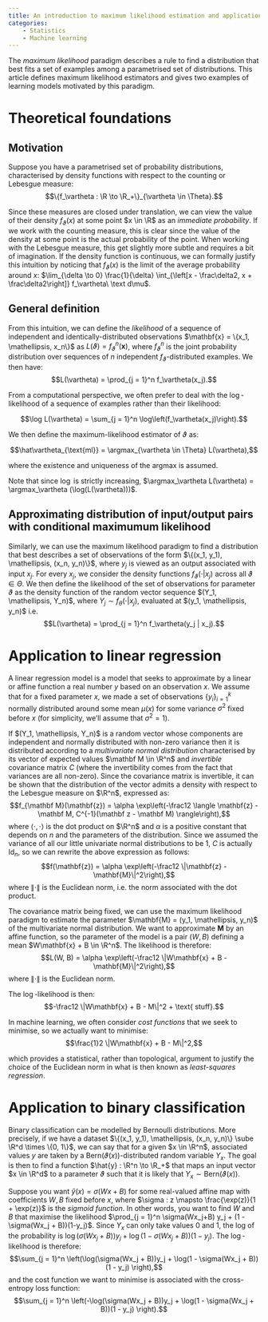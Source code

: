 ```yaml
---
title: An introduction to maximum likelihood estimation and applications to machine learning
categories:
    - Statistics
    - Machine learning
---
```


The _maximum likelihood_ paradigm describes a rule to find a distribution that best fits a set of examples among a parametrised set of distributions. This article defines maximum likelihood estimators and gives two examples of learning models motivated by this paradigm.

# Theoretical foundations

## Motivation

Suppose you have a parametrised set of probability distributions, characterised by density functions with respect to the counting or Lebesgue measure:
$$\{f_\vartheta : \R \to \R_+\}_{\vartheta \in \Theta}.$$

Since these measures are closed under translation, we can view the value of their density $f_\vartheta(x)$ at some point $x \in \R$ as an _immediate probability_. If we work with the counting measure, this is clear since the value of the density at some point is the actual probability of the point. When working with the Lebesgue measure, this get slightly more subtle and requires a bit of imagination. If the density function is continuous, we can formally justify this intuition by noticing that $f_\vartheta(x)$ is the limit of the average probability around $x$: $\lim_{\delta \to 0} \frac{1}{\delta} \int_{\left[x - \frac\delta2, x + \frac\delta2\right]} f_\vartheta\ \text d\mu$.

## General definition

From this intuition, we can define the _likelihood_ of a sequence of independent and identically-distributed observations $\mathbf{x} = \{x_1, \mathellipsis, x_n\}$ as $L(\vartheta) = f_\vartheta^n(\mathbf{x})$, where $f_\vartheta^n$ is the joint probability distribution over sequences of $n$ independent $f_\vartheta$-distributed examples. We then have:
$$L(\vartheta) = \prod_{j = 1}^n f_\vartheta(x_j).$$

From a computational perspective, we often prefer to deal with the $\log$-likelihood of a sequence of examples rather than their likelihood:

$$\log L(\vartheta) = \sum_{j = 1}^n \log\left(f_\vartheta(x_j)\right).$$

We then define the maximum-likelihood estimator of $\vartheta$ as:

$$\hat\vartheta_{\text{ml}} = \argmax_{\vartheta \in \Theta} L(\vartheta),$$

where the existence and uniqueness of the argmax is assumed.

Note that since $\log$ is strictly increasing, $\argmax_\vartheta L(\vartheta) = \argmax_\vartheta (\log(L(\vartheta)))$.

## Approximating distribution of input/output pairs with conditional maximumum likelihood

Similarly, we can use the maximum likelihood paradigm to find a distribution that best describes a set of observations of the form $\{(x_1, y_1), \mathellipsis, (x_n, y_n)\}$, where $y_j$ is viewed as an output associated with input $x_j$. For every $x_j$, we consider the density functions $f_\vartheta(\cdot | x_j)$ across all $\vartheta \in \Theta$. We then define the likelihood of the set of observations for parameter $\vartheta$ as the density function of the random vector sequence $(Y_1, \mathellipsis, Y_n)$, where $Y_j \sim f_\theta(\cdot | x_j)$, evaluated at $(y_1, \mathellipsis, y_n)$ i.e.
$$L(\vartheta) = \prod_{j = 1}^n f_\vartheta(y_j | x_j).$$

# Application to linear regression

A linear regression model is a model that seeks to approximate by a linear or affine function a real number $y$ based on an observation $x$.
We assume that for a fixed parameter $x$, we made a set of observations $\{y_i\}_{i = 1}^k$ normally distributed around some mean $\mu(x)$ for some variance $\sigma^2$ fixed before $x$ (for simplicity, we'll assume that $\sigma^2 = 1$).

If $(Y_1, \mathellipsis, Y_n)$ is a random vector whose components are independent and normally distributed with non-zero variance then it is distributed according to a _multivariate normal distribution_ characterised by its vector of expected values $\mathbf M \in \R^n$ and _invertible_ covariance matrix $C$ (where the invertibility comes from the fact that variances are all non-zero). Since the covariance matrix is invertible, it can be shown that the distribution of the vector admits a density with respect to the Lebesgue measure on $\R^n$, expressed as:
$$f_{\mathbf M}(\mathbf{z}) = \alpha \exp\left(-\frac12 \langle \mathbf{z} - \mathbf M, C^{-1}(\mathbf z - \mathbf M) \rangle\right),$$
where $\langle \cdot, \cdot\rangle$ is the dot product on $\R^n$ and $\alpha$ is a positive constant that depends on $n$ and the parameters of the distribution. Since we assumed the variance of all our little univariate normal distributions to be $1$, $C$ is actually $\text{Id}_n$, so we can rewrite the above expression as follows:
$$f(\mathbf{z}) = \alpha \exp\left(-\frac12 \|\mathbf{z} - \mathbf{M}\|^2\right),$$
where $\|\cdot\|$ is the Euclidean norm, i.e. the norm associated with the dot product.

The covariance matrix being fixed, we can use the maximum likelihood paradigm to estimate the parameter $\mathbf{M} = (y_1, \mathellipsis, y_n)$ of the multivariate normal distribution. We want to approximate $\mathbf{M}$ by an affine function, so the parameter of the model is a pair $(W, B)$ defining a mean $W\mathbf{x} + B \in \R^n$. The likelihood is therefore:
$$L(W, B) = \alpha \exp\left(-\frac12 \|W\mathbf{x} + B - \mathbf{M}\|^2\right),$$
where $\|\cdot\|$ is the Euclidean norm.

The $\log$-likelihood is then:
$$-\frac12 \|W\mathbf{x} + B - M\|^2 + \text{ stuff}.$$

In machine learning, we often consider _cost functions_ that we seek to minimise, so we actually want to minimise:
$$\frac{1}2 \|W\mathbf{x} + B - M\|^2,$$

which provides a statistical, rather than topological, argument to justify the choice of the Euclidean norm in what is then known as _least-squares regression_.

# Application to binary classification

Binary classification can be modelled by Bernoulli distributions. More precisely, if we have a dataset $\{(x_1, y_1), \mathellipsis, (x_n, y_n)\} \sube \R^d \times \{0, 1\}$, we can say that for a given $x \in \R^n$, associated values $y$ are taken by a $\text{Bern}(\vartheta(x))$-distributed random variable $Y_x$. The goal is then to find a function $\hat{y} : \R^n \to \R_+$ that maps an input vector $x \in \R^d$ to a parameter $\vartheta$ such that it is likely that $Y_x \sim \text{Bern}(\vartheta(x))$.

Suppose you want $\hat{y}(x) = \sigma(Wx + B)$ for some real-valued affine map with coefficients $W, B$ fixed before $x$, where $\sigma : z \mapsto \frac{\exp(z)}{1 + \exp(z)}$ is the _sigmoid function_. In other words, you want to find $W$ and $B$ that maximise the likelihood $\prod_{j = 1}^n \sigma(Wx_j+B) y_j + (1 - \sigma(Wx_j + B))(1-y_j)$. Since $Y_x$ can only take values $0$ and $1$, the log of the probability is $\log(\sigma(Wx_j + B))y_j + \log(1 - \sigma(Wx_j + B))(1 - y_j)$. The $\log$-likelihood is therefore:
$$\sum_{j = 1}^n \left(\log(\sigma(Wx_j + B))y_j + \log(1 - \sigma(Wx_j + B))(1 - y_j) \right),$$
and the cost function we want to minimise is associated with the cross-entropy loss function:
$$\sum_{j = 1}^n \left(-\log(\sigma(Wx_j + B))y_j + \log(1 - \sigma(Wx_j + B))(1 - y_j) \right).$$
